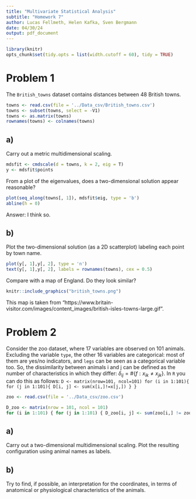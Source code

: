 ```yaml
---
title: "Multivariate Statistical Analysis"
subtitle: "Homework 7"
author: Lucas Fellmeth, Helen Kafka, Sven Bergmann
date: 04/30/24
output: pdf_document
---
```


```r
library(knitr)
opts_chunk$set(tidy.opts = list(width.cutoff = 60), tidy = TRUE)
```
# Problem 1

The ``British_towns`` dataset contains distances between 48 British towns.

```r
towns <- read.csv(file = '../Data_csv/British_towns.csv')
towns <- subset(towns, select = -V1)
towns <- as.matrix(towns)
rownames(towns) <- colnames(towns)
```

## a)

Carry out a metric multidimensional scaling.

```r
mdsfit <- cmdscale(d = towns, k = 2, eig = T)
y <- mdsfit$points
```

From a plot of the eigenvalues,
does a two-dimensional solution appear reasonable?

```r
plot(seq_along(towns[, 1]), mdsfit$eig, type = 'b')
abline(h = 0)
```
Answer: I think so.

## b)

Plot the two-dimensional solution (as a 2D scatterplot) labeling each point by town name.

```r
plot(y[, 1],y[, 2], type = 'n')
text(y[, 1],y[, 2], labels = rownames(towns), cex = 0.5)
```

Compare with a map of England.
Do they look similar?

```r
knitr::include_graphics("british_towns.png")
```

This map is taken from "https://www.britain-visitor.com/images/content_images/british-isles-towns-large.gif".

# Problem 2

Consider the zoo dataset,
where 17 variables are observed on 101 animals.
Excluding the variable ``type``, the other 16 variables are categorical:
most of them are yes/no indicators,
and ``legs`` can be seen as a categorical variable too.
So, the dissimilarity between animals i and j can be defined as the number of characteristics in which they differ:
$\delta_{ij} = \#\{f : x_{ik} \neq x_{jk}\}$.
In ``R`` you can do this as follows:
``D <- matrix(nrow=101, ncol=101)
for (i in 1:101){ for (j in 1:101){ D[i, j] <- sum(x[i,]!=x[j,]) } }``

```r
zoo <- read.csv(file = '../Data_csv/zoo.csv')
```

```r
D_zoo <- matrix(nrow = 101, ncol = 101)
for (i in 1:101) { for (j in 1:101) { D_zoo[i, j] <- sum(zoo[i,] != zoo[j,]) } }
```

## a)

Carry out a two-dimensional multidimensional scaling.
Plot the resulting configuration using animal names as labels.

## b)

Try to find, if possible, an interpretation for the coordinates, in terms of anatomical or physiological characteristics of the animals.